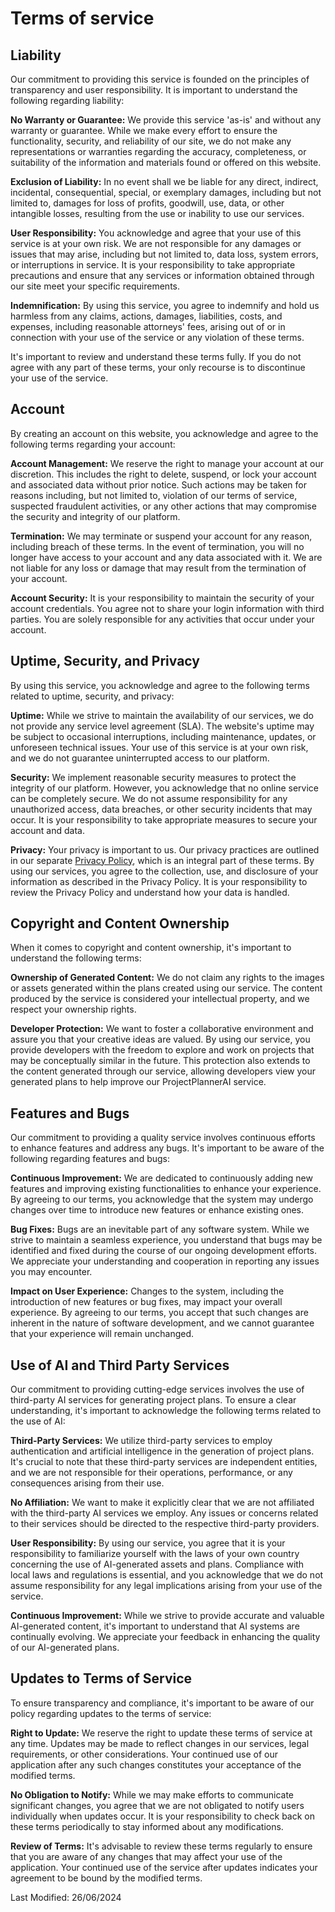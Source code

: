 # Terms of service

## Liability

Our commitment to providing this service is founded on the principles of
transparency and user responsibility. It is important to understand the
following regarding liability:

**No Warranty or Guarantee:** We provide this service 'as-is'
and without any warranty or guarantee. While we make every effort to ensure the functionality,
security, and reliability of our site, we do not make any representations or warranties
regarding the accuracy, completeness, or suitability of the information and materials
found or offered on this website.

**Exclusion of Liability:** In no event shall we be liable for any direct,
indirect, incidental, consequential, special, or exemplary damages, including but
not limited to, damages for loss of profits, goodwill, use, data, or other intangible
losses, resulting from the use or inability to use our services.

**User Responsibility:** You acknowledge and agree that your use of this
service is at your own risk. We are not responsible for any damages or issues that
may arise, including but not limited to, data loss, system errors, or interruptions
in service. It is your responsibility to take appropriate precautions and ensure
that any services or information obtained through our site meet your specific requirements.

**Indemnification:** By using this service, you agree to indemnify and hold
us harmless from any claims, actions, damages, liabilities, costs, and expenses,
including reasonable attorneys' fees, arising out of or in connection with your
use of the service or any violation of these terms.

It's important to review and understand these terms fully. If you
do not agree with any part of these terms, your only recourse is to
discontinue your use of the service.

## Account

By creating an account on this website, you acknowledge and agree to the
following terms regarding your account:

**Account Management:** We reserve the right to manage your account at our
discretion. This includes the right to delete, suspend, or lock your account and
associated data without prior notice. Such actions may be taken for reasons including,
but not limited to, violation of our terms of service, suspected fraudulent activities,
or any other actions that may compromise the security and integrity of our platform.

**Termination:** We may terminate or suspend your account for any reason,
including breach of these terms. In the event of termination, you will no longer
have access to your account and any data associated with it. We are not liable for
any loss or damage that may result from the termination of your account.

**Account Security:** It is your responsibility to maintain the security
of your account credentials. You agree not to share your login information with third
parties. You are solely responsible for any activities that occur under your account.

## Uptime, Security, and Privacy

By using this service, you acknowledge and agree to the following terms
related to uptime, security, and privacy:

**Uptime:** While we strive to maintain the availability of our services,
we do not provide any service level agreement (SLA). The website's uptime may
be subject to occasional interruptions, including maintenance, updates, or unforeseen
technical issues. Your use of this service is at your own risk, and we do not guarantee
uninterrupted access to our platform.

**Security:** We implement reasonable security measures to protect the integrity
of our platform. However, you acknowledge that no online service can be completely
secure. We do not assume responsibility for any unauthorized access, data breaches,
or other security incidents that may occur. It is your responsibility to take appropriate
measures to secure your account and data.

**Privacy:** Your privacy is important to us. Our privacy practices are
outlined in our separate <a href="/privacy-policy">Privacy Policy</a>, which is an integral part of these terms. By using our services, you agree to the
collection, use, and disclosure of your information as described in the Privacy Policy.
It is your responsibility to review the Privacy Policy and understand how your data
is handled.

## Copyright and Content Ownership

When it comes to copyright and content ownership, it's important to
understand the following terms:

**Ownership of Generated Content:** We do not claim any rights to the images
or assets generated within the plans created using our service. The content produced
by the service is considered your intellectual property, and we respect your ownership
rights.

**Developer Protection:** We want to foster a collaborative environment
and assure you that your creative ideas are valued. By using our service, you provide
developers with the freedom to explore and work on projects that may be conceptually
similar in the future. This protection also extends to the content generated through
our service, allowing developers view your generated plans to help improve our ProjectPlannerAI
service.

## Features and Bugs

Our commitment to providing a quality service involves continuous
efforts to enhance features and address any bugs. It's important to
be aware of the following regarding features and bugs:

**Continuous Improvement:** We are dedicated to continuously adding new
features and improving existing functionalities to enhance your experience. By agreeing
to our terms, you acknowledge that the system may undergo changes over time to introduce
new features or enhance existing ones.

**Bug Fixes:** Bugs are an inevitable part of any software system. While
we strive to maintain a seamless experience, you understand that bugs may be identified
and fixed during the course of our ongoing development efforts. We appreciate your
understanding and cooperation in reporting any issues you may encounter.

**Impact on User Experience:** Changes to the system, including the introduction
of new features or bug fixes, may impact your overall experience. By agreeing to
our terms, you accept that such changes are inherent in the nature of software development,
and we cannot guarantee that your experience will remain unchanged.

## Use of AI and Third Party Services

Our commitment to providing cutting-edge services involves the use of
third-party AI services for generating project plans. To ensure a clear
understanding, it's important to acknowledge the following terms
related to the use of AI:

**Third-Party Services:** We utilize third-party services to employ authentication
and artificial intelligence in the generation of project plans. It's crucial
to note that these third-party services are independent entities, and we are not
responsible for their operations, performance, or any consequences arising from their
use.

**No Affiliation:** We want to make it explicitly clear that we are not
affiliated with the third-party AI services we employ. Any issues or concerns related
to their services should be directed to the respective third-party providers.

**User Responsibility:** By using our service, you agree that it is your
responsibility to familiarize yourself with the laws of your own country concerning
the use of AI-generated assets and plans. Compliance with local laws and regulations
is essential, and you acknowledge that we do not assume responsibility for any legal
implications arising from your use of the service.

**Continuous Improvement:** While we strive to provide accurate and valuable
AI-generated content, it's important to understand that AI systems are continually
evolving. We appreciate your feedback in enhancing the quality of our AI-generated
plans.

## Updates to Terms of Service

To ensure transparency and compliance, it's important to be aware
of our policy regarding updates to the terms of service:

**Right to Update:** We reserve the right to update these terms of service
at any time. Updates may be made to reflect changes in our services, legal requirements,
or other considerations. Your continued use of our application after any such changes
constitutes your acceptance of the modified terms.

**No Obligation to Notify:** While we may make efforts to communicate significant
changes, you agree that we are not obligated to notify users individually when updates
occur. It is your responsibility to check back on these terms periodically to stay
informed about any modifications.

**Review of Terms:** It's advisable to review these terms regularly
to ensure that you are aware of any changes that may affect your use of the application.
Your continued use of the service after updates indicates your agreement to be bound
by the modified terms.

Last Modified: 26/06/2024
